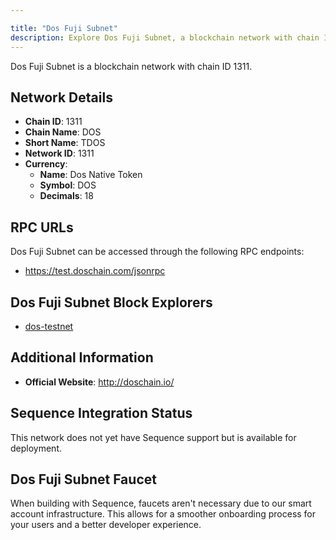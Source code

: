 ```yaml
---

title: "Dos Fuji Subnet"
description: Explore Dos Fuji Subnet, a blockchain network with chain ID 1311. Learn about its native currency, Dos Native Token, and how to interact with the network.
---
```




Dos Fuji Subnet is a blockchain network with chain ID 1311.

## Network Details

- **Chain ID**: 1311
- **Chain Name**: DOS
- **Short Name**: TDOS
- **Network ID**: 1311
- **Currency**: 
  - **Name**: Dos Native Token
  - **Symbol**: DOS
  - **Decimals**: 18

## RPC URLs

Dos Fuji Subnet can be accessed through the following RPC endpoints:

- https://test.doschain.com/jsonrpc

## Dos Fuji Subnet Block Explorers

- [dos-testnet](https://test.doscan.io)

## Additional Information

- **Official Website**: http://doschain.io/

## Sequence Integration Status

This network does not yet have Sequence support but is available for deployment.

## Dos Fuji Subnet Faucet

When building with Sequence, faucets aren't necessary due to our smart account infrastructure. This allows for a smoother onboarding process for your users and a better developer experience.

